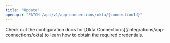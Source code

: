 ```yaml
---
title: "Update"
openapi: "PATCH /api/v1/app-connections/okta/{connectionId}"
---
```


<Note>
    Check out the configuration docs for [Okta Connections](/integrations/app-connections/okta) to learn how to obtain the required credentials.
</Note>
